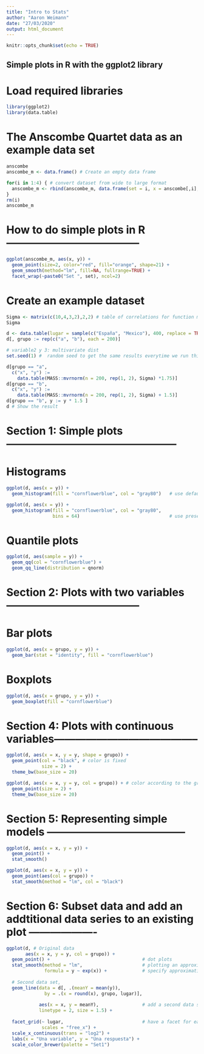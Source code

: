 ```yaml
---
title: "Intro to Stats"
author: "Aaron Weimann"
date: "27/03/2020"
output: html_document
---
```


```r
knitr::opts_chunk$set(echo = TRUE)
```


## Simple plots in R with the ggplot2 library
# Load required libraries
```r
library(ggplot2)
library(data.table)
```


# The Anscombe Quartet data as an example data set
```r
anscombe 
anscombe_m <- data.frame() # Create an empty data frame 

for(i in 1:4) { # convert dataset from wide to large format
  anscombe_m <- rbind(anscombe_m, data.frame(set = i, x = anscombe[,i], y = anscombe[,i+4]))
}
rm(i)
anscombe_m
```


# How to do simple plots in R --------------------------------------
```r
ggplot(anscombe_m, aes(x, y)) + 
  geom_point(size=2, color="red", fill="orange", shape=21) + 
  geom_smooth(method="lm", fill=NA, fullrange=TRUE) + 
  facet_wrap(~paste0("Set ", set), ncol=2)
```

# Create an example dataset
```r
Sigma <- matrix(c(10,4,3,2),2,2) # table of correlations for function mvrnorm
Sigma

d <- data.table(lugar = sample(c("España", "Mexico"), 400, replace = TRUE)) # variable1 = 2 countries
d[, grupo := rep(c("a", "b"), each = 200)]                                  # variable2 = 2 groups

# variable2 y 3: multivariate dist
set.seed(1) #  random seed to get the same results everytime we run this chunk of code

d[grupo == "a", 
  c("x", "y") :=  
    data.table(MASS::mvrnorm(n = 200, rep(1, 2), Sigma) *1.75)]             
d[grupo == "b", 
  c("x", "y") :=  
    data.table(MASS::mvrnorm(n = 200, rep(1, 2), Sigma) + 1.5)]
d[grupo == "b", y := y * 1.5 ]
d # Show the result
```

# Section 1: Simple plots ------------------------------------------------

# Histograms
```r
ggplot(d, aes(x = y)) +
  geom_histogram(fill = "cornflowerblue", col = "gray80")   # use default number of bins in the histogram

ggplot(d, aes(x = y)) +
  geom_histogram(fill = "cornflowerblue", col = "gray80", 
                 bins = 64)                                 # use preset number of bins

```
# Quantile plots
```r
ggplot(d, aes(sample = y)) +
  geom_qq(col = "cornflowerblue") +
  geom_qq_line(distribution = qnorm)
```

# Section 2: Plots with two variables --------------------------------------

# Bar plots
```r
ggplot(d, aes(x = grupo, y = y)) +
  geom_bar(stat = "identity", fill = "cornflowerblue") 
```
# Boxplots
```r
ggplot(d, aes(x = grupo, y = y)) +
  geom_boxplot(fill = "cornflowerblue") 
```

# Section 4: Plots with continuous variables-----------------------------------------

```r
ggplot(d, aes(x = x, y = y, shape = grupo)) +
  geom_point(col = "black", # color is fixed 
             size = 2) +
  theme_bw(base_size = 20)

ggplot(d, aes(x = x, y = y, col = grupo)) + # color according to the group
  geom_point(size = 2) +
  theme_bw(base_size = 20)
```

# Section 5: Representing simple models ---------------------------------------

```r
ggplot(d, aes(x = x, y = y)) +
  geom_point() +
  stat_smooth() 

ggplot(d, aes(x = x, y = y)) +
  geom_point(aes(col = grupo)) +
  stat_smooth(method = "lm", col = "black")
```

# Section 6: Subset data and add an addtitional data series to an existing plot -------------------

```r
ggplot(d, # Original data 
       aes(x = x, y = y, col = grupo)) +
  geom_point() +                                  # dot plots
  stat_smooth(method = "lm",                      # plotting an approximation of the point cloud
              formula = y ~ exp(x)) +             # specify approximating function
  
  # Second data set, 
  geom_line(data = d[, .(meanY = mean(y)),
              by = .(x = round(x), grupo, lugar)],
            
            aes(x = x, y = meanY),                # add a second data series
            linetype = 2, size = 1.5) +
 
  facet_grid(~ lugar,                             # have a facet for each group
             scales = "free_x") +
  scale_x_continuous(trans = "log2") +
  labs(x = "Una variable", y = "Una respuesta") +
  scale_color_brewer(palette = "Set1")
```
